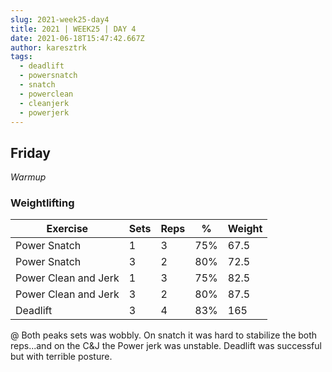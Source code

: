 ```yaml
---
slug: 2021-week25-day4
title: 2021 | WEEK25 | DAY 4
date: 2021-06-18T15:47:42.667Z
author: karesztrk
tags:
  - deadlift
  - powersnatch
  - snatch
  - powerclean
  - cleanjerk
  - powerjerk
---
```

## Friday

*Warmup*

### Weightlifting

| Exercise             | Sets | Reps | %   | Weight |
| -------------------- | ---- | ---- | --- | ------ |
| Power Snatch         | 1    | 3    | 75% | 67.5   |
| Power Snatch         | 3    | 2    | 80% | 72.5   |
| Power Clean and Jerk | 1    | 3    | 75% | 82.5   |
| Power Clean and Jerk | 3    | 2    | 80% | 87.5   |
| Deadlift             | 3    | 4    | 83% | 165    |

@ Both peaks sets was wobbly. On snatch it was hard to stabilize the both reps...and on the C&J the Power jerk was unstable. Deadlift was successful but with terrible posture.